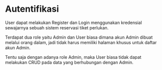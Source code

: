 # Autentifikasi

User dapat melakukan Register dan Login menggunakan kredensial sewajarnya sebuah sistem reservasi tiket perlukan.

Terdapat dua role yaitu Admin dan User biasa dimana akun Admin dibuat melalui orang dalam, jadi tidak harus memiliki halaman khusus untuk daftar akun Admin.

Tentu saja dengan adanya role Admin, maka User biasa tidak dapat melakukan CRUD pada data yang berhubungan dengan Admin.